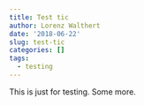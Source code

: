 ```yaml
---
title: Test tic
author: Lorenz Walthert
date: '2018-06-22'
slug: test-tic
categories: []
tags:
  - testing
---
```


This is just for testing. Some more.

